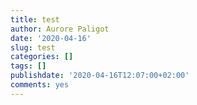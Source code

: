 ```yaml
---
title: test
author: Aurore Paligot
date: '2020-04-16'
slug: test
categories: []
tags: []
publishdate: '2020-04-16T12:07:00+02:00'
comments: yes
---
```

